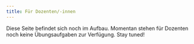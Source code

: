 ```yaml
---
title: Für Dozenten/-innen
---
```


Diese Seite befindet sich noch im Aufbau. Momentan stehen für Dozenten noch keine Übungsaufgaben zur Verfügung. Stay tuned!